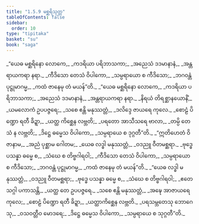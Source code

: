 ```yaml
---
title: "1.5.9 မစ္ဆရိသုတ္တ"
tableOfContents: false
sidebar:
  order: 10
type: "tipitaka"
basket: "su"
book: "saga"
---
```



<DynamicBreadcrumb />

<Division number="49" book="saga">

<Paragraph number="262" type="verses" book="saga">
_“ယေဓ မစ္ဆရိနော လောကေ,_  
_ကဒရိယာ ပရိဘာသကာ;_  
_အညေသံ ဒဒမာနာနံ,_  
_အန္တရာယကရာ နရာ._  

</Paragraph>

<Paragraph number="263" type="verses" book="saga">
_ကီဒိသော တေသံ ဝိပါကော,_  
_သမ္ပရာယော စ ကီဒိသော;_  
_ဘဂဝန္တံ ပုဋ္ဌုမာဂမ္မ,_  
_ကထံ ဇာနေမု တံ မယန်”တိ._  

</Paragraph>

<Paragraph number="264" type="verses" book="saga">
_“ယေဓ မစ္ဆရိနော လောကေ,_  
_ကဒရိယာ ပရိဘာသကာ;_  
_အညေသံ ဒဒမာနာနံ,_  
_အန္တရာယကရာ နရာ._  

</Paragraph>

<Paragraph number="265" type="verses" book="saga">
_နိရယံ တိရစ္ဆာနယောနိံ,_  
_ယမလောကံ ဥပပဇ္ဇရေ;_  
_သစေ ဧန္တိ မနုဿတ္တံ,_  
_ဒလိဒ္ဒေ ဇာယရေ ကုလေ._  

</Paragraph>

<Paragraph number="266" type="verses" book="saga">
_စောဠံ ပိဏ္ဍော ရတီ ခိဍ္ဍာ,_  
_ယတ္ထ ကိစ္ဆေန လဗ္ဘတိ;_  
_ပရတော အာသီသရေ ဗာလာ,_  
_တမ္ပိ တေသံ န လဗ္ဘတိ;_  
_ဒိဋ္ဌေ ဓမ္မေသ ဝိပါကော,_  
_သမ္ပရာယေ စ ဒုဂ္ဂတီ”တိ._  

</Paragraph>

<Paragraph number="267" type="verses" book="saga">
_“ဣတိဟေတံ ဝိဇာနာမ,_  
_အညံ ပုစ္ဆာမ ဂေါတမ;_  
_ယေဓ လဒ္ဓါ မနုဿတ္တံ,_  
_ဝဒညူ ဝီတမစ္ဆရာ._  

</Paragraph>

<Paragraph number="268" type="verses" book="saga">
_ဗုဒ္ဓေ ပသန္နာ ဓမ္မေ စ,_  
_သံဃေ စ တိဗ္ဗဂါရဝါ;_  
_ကီဒိသော တေသံ ဝိပါကော,_  
_သမ္ပရာယော စ ကီဒိသော;_  
_ဘဂဝန္တံ ပုဋ္ဌုမာဂမ္မ,_  
_ကထံ ဇာနေမု တံ မယန်”တိ._  

</Paragraph>

<Paragraph number="269" type="verses" book="saga">
_“ယေဓ လဒ္ဓါ မနုဿတ္တံ,_  
_ဝဒညူ ဝီတမစ္ဆရာ;_  
_ဗုဒ္ဓေ ပသန္နာ ဓမ္မေ စ,_  
_သံဃေ စ တိဗ္ဗဂါရဝါ;_  
_ဧတေ သဂ္ဂါ ပကာသန္တိ,_  
_ယတ္ထ တေ ဥပပဇ္ဇရေ._  

</Paragraph>

<Paragraph number="270" type="verses" book="saga">
_သစေ ဧန္တိ မနုဿတ္တံ,_  
_အဍ္ဎေ အာဇာယရေ ကုလေ;_  
_စောဠံ ပိဏ္ဍော ရတီ ခိဍ္ဍာ,_  
_ယတ္ထာကိစ္ဆေန လဗ္ဘတိ._  

</Paragraph>

<Paragraph number="271" type="verses" book="saga">
_ပရသမ္ဘတေသု ဘောဂေသု,_  
_ဝသဝတ္တီဝ မောဒရေ;_  
_ဒိဋ္ဌေ ဓမ္မေသ ဝိပါကော,_  
_သမ္ပရာယေ စ သုဂ္ဂတီ”တိ._
</Paragraph>
</Division>